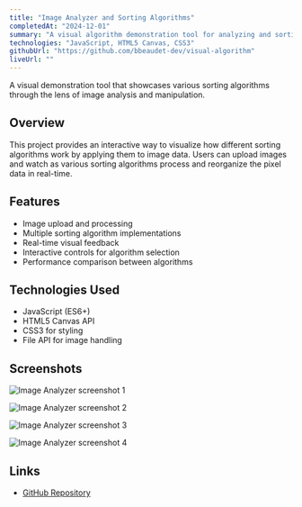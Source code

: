 ```yaml
---
title: "Image Analyzer and Sorting Algorithms"
completedAt: "2024-12-01"
summary: "A visual algorithm demonstration tool for analyzing and sorting images"
technologies: "JavaScript, HTML5 Canvas, CSS3"
githubUrl: "https://github.com/bbeaudet-dev/visual-algorithm"
liveUrl: ""
---
```


A visual demonstration tool that showcases various sorting algorithms through the lens of image analysis and manipulation.

## Overview

This project provides an interactive way to visualize how different sorting algorithms work by applying them to image data. Users can upload images and watch as various sorting algorithms process and reorganize the pixel data in real-time.

## Features

- Image upload and processing
- Multiple sorting algorithm implementations
- Real-time visual feedback
- Interactive controls for algorithm selection
- Performance comparison between algorithms

## Technologies Used

- JavaScript (ES6+)
- HTML5 Canvas API
- CSS3 for styling
- File API for image handling

## Screenshots

<Image
  src="/portfolio/algorithms1.jpg"
  alt="Image Analyzer screenshot 1"
  width={800}
  height={600}
  className="rounded-lg my-4"
/>

<Image
  src="/portfolio/algorithms2.jpg"
  alt="Image Analyzer screenshot 2"
  width={800}
  height={600}
  className="rounded-lg my-4"
/>

<Image
  src="/portfolio/algorithms3.jpg"
  alt="Image Analyzer screenshot 3"
  width={800}
  height={600}
  className="rounded-lg my-4"
/>

<Image
  src="/portfolio/algorithms4.jpg"
  alt="Image Analyzer screenshot 4"
  width={800}
  height={600}
  className="rounded-lg my-4"
/>

## Links

- [GitHub Repository](https://github.com/bbeaudet-dev/visual-algorithm)

